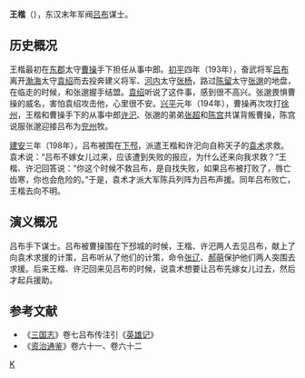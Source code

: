 '''王楷'''（{{bd|？||？|catIdx=W}}），东汉末年军阀[[吕布|吕布]]谋士。

== 历史概况 ==
王楷最初在[[东郡|东郡]]太守[[曹操|曹操]]手下担任从事中郎。[[初平_(年号)|初平]]四年（193年），奋武将军[[吕布|吕布]]离开[[渤海|渤海]]太守[[袁绍|袁绍]]而去投奔建义将军、[[河内|河内]]太守[[张杨_(东汉)|张杨]]，路过[[陈留|陈留]]太守[[张邈|张邈]]的地盘，在临走的时候，和张邈握手结盟。[[袁绍|袁绍]]听说了这件事，感到很不高兴。张邈畏惧曹操的威名，害怕袁绍攻击他，心里很不安。[[兴平|兴平]]元年（194年），曹操再次攻打[[徐州|徐州]]，王楷和曹操手下的从事中郎[[许汜|许汜]]、张邈的弟弟[[张超_(东平)|张超]]和[[陈宫|陈宫]]共谋背叛曹操，陈宫说服张邈迎接吕布为[[兖州|兖州]]牧。

[[建安|建安]]三年（198年），吕布被围在[[下邳|下邳]]，派遣王楷和许汜向自称天子的[[袁术|袁术]]求救。袁术说：“吕布不嫁女儿过来，应该遭到失败的报应，为什么还来向我求救？”王楷、许汜回答说：“你这个时候不救吕布，是自找失败，如果吕布被打败了，唇亡齿寒，你也会危险的。”于是，袁术才派大军陈兵列阵为吕布声援。同年吕布败亡，王楷去向不明。

== 演义概况 ==
吕布手下谋士。吕布被曹操围在下邳城的时候，王楷、许汜两人去见吕布，献上了向袁术求援的计策，吕布听从了他们的计策，命令[[张辽|张辽]]、[[郝萌|郝萌]]保护他们两人突围去求援。后来王楷、许汜回来见吕布的时候，说袁术想要让吕布先嫁女儿过去，然后才起兵援助。

== 参考文献 ==
*《[[三国志|三国志]]》卷七吕布传注引《[[英雄记|英雄记]]》
*《[[资治通鉴|资治通鉴]]》卷六十一、卷六十二

[[Category:王姓|K]]